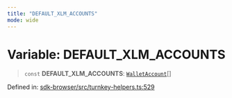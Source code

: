 ```yaml
---
title: "DEFAULT_XLM_ACCOUNTS"
mode: wide
---
```

  
# Variable: DEFAULT\_XLM\_ACCOUNTS

> `const` **DEFAULT\_XLM\_ACCOUNTS**: [`WalletAccount`](../WalletAccount/readme)[]

Defined in: [sdk-browser/src/turnkey-helpers.ts:529](https://github.com/tkhq/sdk/blob/ee72856c3f450731d7501ab05001215768b71500/packages/sdk-browser/src/turnkey-helpers.ts#L529)
